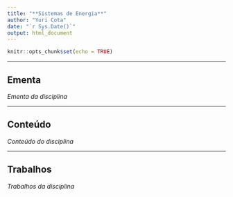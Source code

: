---
title: "**Sistemas de Energia**"
author: "Yuri Cota"
date: "`r Sys.Date()`"
output: html_document
---

```{r setup, include=FALSE}
knitr::opts_chunk$set(echo = TRUE)
```

---

## **Ementa**

*Ementa da disciplina*

---

## **Conteúdo**

*Conteúdo do disciplina*

---

## **Trabalhos**

*Trabalhos da disciplina*

